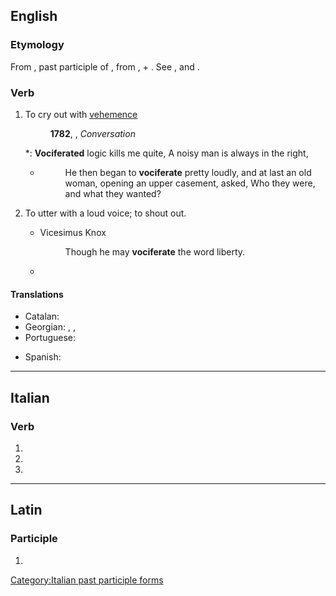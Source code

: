 ==English==

===Etymology===
From {{der|en|la|vociferatus}}, past participle of {{m|la|vociferari|t=to vociferate}}, from {{m|la|vox}}, {{m|la|vocis|t=voice}} + {{m|la|ferre|t=to bear}}. See {{m|en|voice}}, and {{m|en|bear|t=to carry}}.

===Verb===
{{en-verb|vociferat}}

# {{lb|en|intransitive}} To cry out with [[vehemence]]
#: {{syn|en|exclaim|bawl|clamor}}
#: '''1782''', {{w|William Cowper}}, ''Conversation''
#*: '''Vociferated''' logic kills me quite, A noisy man is always in the right,
#* {{RQ:Fielding Tom Jones}}
#*: He then began to '''vociferate''' pretty loudly, and at last an old woman, opening an upper casement, asked, Who they were, and what they wanted?
# {{lb|en|transitive}} To utter with a loud voice; to shout out.
#* Vicesimus Knox
#*: Though he may '''vociferate''' the word liberty.
#* {{RQ:Wodehouse Offing|chapter=XVIII|passage=At the end of this period she found speech. “Of all the damn silly fatheaded things!” she '''vociferated''', if that's the word. [...] something had occurred to wake the fiend that slept in him. “Dahlia!” he ... yes better make it '''vociferated''' once more, I'm pretty sure it's the word I want.}}

====Translations====
{{trans-top|to cry out with vehemence}}
* Catalan: {{t+|ca|vociferar}}
* Georgian: {{t|ka|ღრიალი}}, {{t|ka|ბღავილი}}, {{t|ka|ყვირილი}}
* Portuguese: {{t+|pt|vociferar}}
{{trans-mid}}
* Spanish: {{t+|es|vociferar}}
{{trans-bottom}}

----

==Italian==

===Verb===
{{head|it|verb form}}

# {{inflection of|it|vociferare||2|p|pres|indc}}
# {{inflection of|it|vociferare||2|p|impr}}
# {{feminine plural of|it|vociferato}}

[[Category:Italian past participle forms]]

----

==Latin==

===Participle===
{{la-part-form|vōciferāte}}

# {{inflection of|la|vōciferātus||voc|m|s}}